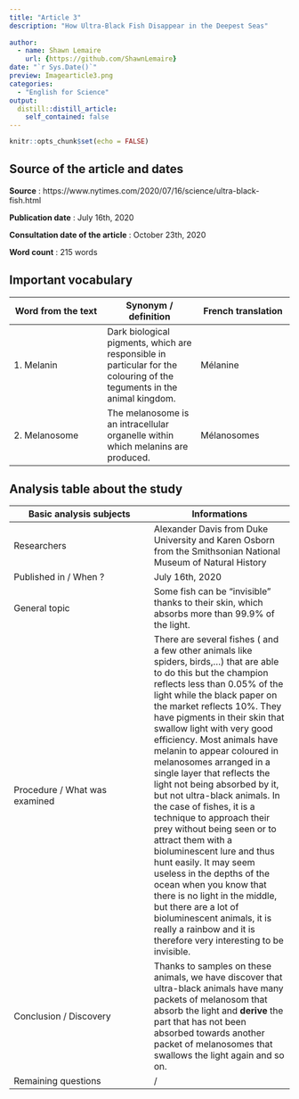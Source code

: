 ```yaml
---
title: "Article 3"
description: "How Ultra-Black Fish Disappear in the Deepest Seas"
  
author:
  - name: Shawn Lemaire
    url: {https://github.com/ShawnLemaire}
date: "`r Sys.Date()`"
preview: Imagearticle3.png
categories:
  - "English for Science"
output:
  distill::distill_article:
    self_contained: false
---
```


```r
knitr::opts_chunk$set(echo = FALSE)
```

## Source of the article and dates 
**Source** : https://www.nytimes.com/2020/07/16/science/ultra-black-fish.html

**Publication date** : July 16th, 2020

**Consultation date of the article** : October 23th, 2020

**Word count** : 215 words 

## Important vocabulary

| Word from the text | Synonym / definition | French translation |
|-----|-----|-----|
| 1. Melanin | Dark biological pigments, which are responsible in particular for the colouring of the teguments in the animal kingdom. | Mélanine |
| 2. Melanosome | The melanosome is an intracellular organelle within which melanins are produced. | Mélanosomes |

## Analysis table about the study

| Basic analysis subjects | Informations |
|-----|-----|
| Researchers | Alexander Davis from Duke University and Karen Osborn from the Smithsonian National Museum of Natural History |
| Published in / When ? | July 16th, 2020 |
| General topic | Some fish can be "invisible" thanks to their skin, which absorbs more than 99.9% of the light. |
| Procedure / What was examined | There are several fishes ( and a few other animals like spiders, birds,...) that are able to do this but the champion reflects less than 0.05% of the light while the black paper on the market reflects 10%. They have pigments in their skin that swallow light with very good efficiency. Most animals have melanin to appear coloured in melanosomes arranged in a single layer that reflects the light not being absorbed by it, but not ultra-black animals. In the case of fishes, it is a technique to approach their prey without being seen or to attract them with a bioluminescent lure and thus hunt easily. It may seem useless in the depths of the ocean when you know that there is no light in the middle, but there are a lot of bioluminescent animals, it is really a rainbow and it is therefore very interesting to be invisible. |
| Conclusion / Discovery | Thanks to samples on these animals, we have discover that ultra-black animals have many packets of melanosom that absorb the light and **derive** the part that has not been absorbed towards another packet of melanosomes that swallows the light again and so on. |
| Remaining questions | / |
